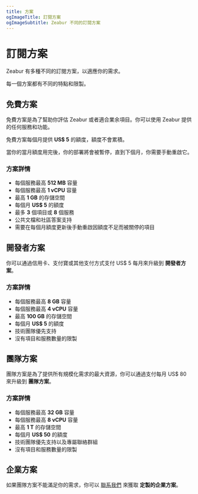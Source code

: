 ```yaml
---
title: 方案
ogImageTitle: 訂閱方案
ogImageSubtitle: Zeabur 不同的訂閱方案
---
```


# 訂閱方案

Zeabur 有多種不同的訂閱方案，以適應你的需求。

每一個方案都有不同的特點和限製。

## 免費方案

免費方案是為了幫助你評估 Zeabur 或者適合業余項目。你可以使用 Zeabur 提供的任何服務和功能。

免費方案每個月提供 **US$ 5** 的額度，額度不會累積。

當你的當月額度用完後，你的部署將會被暫停，直到下個月，你需要手動重啟它。

### 方案詳情

- 每個服務最高 **512 MB** 容量
- 每個服務最高 **1 vCPU** 容量
- 最高 **1 GB** 的存儲空間
- 每個月 **US$ 5** 的額度
- 最多 **3** 個項目或 **8** 個服務
- 公共文檔和社區答案支持
- 需要在每個月額度更新後手動重啟因額度不足而被關停的項目

## 開發者方案

你可以通過信用卡、支付寶或其他支付方式支付 US$ 5 每月來升級到 **開發者方案**。

### 方案詳情

- 每個服務最高 **8 GB** 容量
- 每個服務最高 **4 vCPU** 容量
- 最高 **100 GB** 的存儲空間
- 每個月 **US$ 5** 的額度
- 技術團隊優先支持
- 沒有項目和服務數量的限製

## 團隊方案

團隊方案是為了提供所有規模化需求的最大資源，你可以通過支付每月 US$ 80 來升級到 **團隊方案**。

### 方案詳情

- 每個服務最高 **32 GB** 容量
- 每個服務最高 **8 vCPU** 容量
- 最高 **1 T** 的存儲空間
- 每個月 **US$ 50** 的額度
- 技術團隊優先支持以及專屬聯絡群組
- 沒有項目和服務數量的限製

## 企業方案

如果團隊方案不能滿足你的需求，你可以 [聯系我們](mailto::contact@zeabur.com) 來獲取 **定製的企業方案**。

